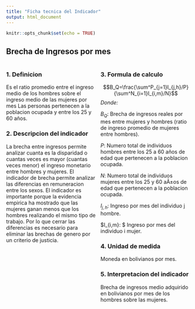 ```yaml
---
title: "Ficha tecnica del Indicador"
output: html_document
---
```


```r
knitr::opts_chunk$set(echo = TRUE)
```

## Brecha de Ingresos por mes

:::: {style="display: grid; grid-template-columns: 1fr 1fr; grid-column-gap: 10px;"}

::: {}
### 1. Definicion
Es el ratio promedio entre el ingreso medio de los hombres sobre el ingreso medio de las mujeres  por mes Las personas pertenecen a la poblacion ocupada y entre los 25 y 60 años.

### 2. Descripcion del indicador
La brecha entre ingresos permite analizar cuanta es la disparidad o cuantas veces es mayor (cuantas veces menor) el ingreso monetario entre hombres y mujeres. 
El indicador de brecha permite analizar las diferencias en remuneracion entre los sexos. El indicador es importante porque la evidencia empirica ha mostrado que las mujeres ganan menos que los hombres realizando el mismo tipo de trabajo. Por lo que cerrar las diferencias es necesario para eliminar las brechas de genero por un criterio de justicia.



:::

::: {}

### 3. Formula de calculo

$$B_Q=\frac{\sum^P_{j=1}I_{j,h}/P}{\sum^N_{i=1}I_{i,m}/N}$$
*Donde:*

$B_Q:$ Brecha de ingresos reales por mes entre mujeres y hombres (ratio de ingreso promedio de
mujeres entre hombres).

$P:$ Numero total de individuos hombres entre los 25 a 60 años de edad que pertenecen a la
poblacion ocupada.

$N:$ Numero total de individuos mujeres entre los 25 y 60 aÃ±os de edad que pertenecen a la
poblacion ocupada.

$I_{j,h}:$ Ingreso por mes del individuo j hombre.

$I_{i,m}: $ Ingreso por mes del individuo i mujer.



### 4. Unidad de medida
Moneda en bolivianos por mes.


### 5. Interpretacion del indicador
Brecha de ingresos medio adquirido en bolivianos por mes de los hombres sobre las mujeres.

:::

::::